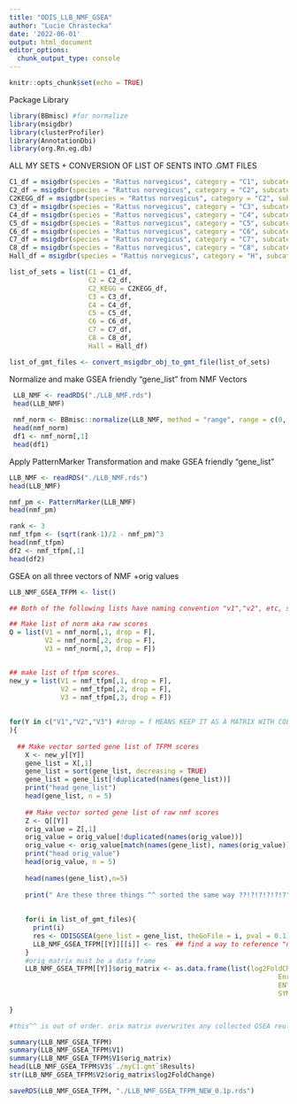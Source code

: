 ```yaml
---
title: "ODIS_LLB_NMF_GSEA"
author: "Lucie Chrastecka"
date: '2022-06-01'
output: html_document
editor_options: 
  chunk_output_type: console
---
```


```r
knitr::opts_chunk$set(echo = TRUE)
```

Package Library
```r
library(BBmisc) #for normalize
library(msigdbr)
library(clusterProfiler)
library(AnnotationDbi)
library(org.Rn.eg.db)

```

ALL MY SETS + CONVERSION OF LIST OF SENTS INTO .GMT FILES
```r
C1_df = msigdbr(species = "Rattus norvegicus", category = "C1", subcategory = "")
C2_df = msigdbr(species = "Rattus norvegicus", category = "C2", subcategory = "CGP")
C2KEGG_df = msigdbr(species = "Rattus norvegicus", category = "C2", subcategory = "CP:KEGG")
C3_df = msigdbr(species = "Rattus norvegicus", category = "C3", subcategory = "MIR:MIRDB")
C4_df = msigdbr(species = "Rattus norvegicus", category = "C4", subcategory = "CGN")
C5_df = msigdbr(species = "Rattus norvegicus", category = "C5", subcategory = "BP")
C6_df = msigdbr(species = "Rattus norvegicus", category = "C6", subcategory = "")
C7_df = msigdbr(species = "Rattus norvegicus", category = "C7", subcategory = "IMMUNESIGDB")
C8_df = msigdbr(species = "Rattus norvegicus", category = "C8", subcategory = "") #update on all
Hall_df = msigdbr(species = "Rattus norvegicus", category = "H", subcategory = "")

list_of_sets = list(C1 = C1_df,
                    C2 = C2_df,
                    C2_KEGG = C2KEGG_df,
                    C3 = C3_df,
                    C4 = C4_df,
                    C5 = C5_df,
                    C6 = C6_df,
                    C7 = C7_df,
                    C8 = C8_df,
                    Hall = Hall_df)

list_of_gmt_files <- convert_msigdbr_obj_to_gmt_file(list_of_sets)
```

Normalize and make GSEA friendly "gene_list" from NMF Vectors
```r
 LLB_NMF <- readRDS("./LLB_NMF.rds")
 head(LLB_NMF)
 
 nmf_norm <- BBmisc::normalize(LLB_NMF, method = "range", range = c(0, 1), margin = 1L, on.constant = "quiet")
 head(nmf_norm)
 df1 <- nmf_norm[,1]
 head(df1)

```

Apply PatternMarker Transformation and make GSEA friendly "gene_list"
```r
LLB_NMF <- readRDS("./LLB_NMF.rds")
head(LLB_NMF)

nmf_pm <- PatternMarker(LLB_NMF)
head(nmf_pm)

rank <- 3
nmf_tfpm <- (sqrt(rank-1)/2 - nmf_pm)^3
head(nmf_tfpm)
df2 <- nmf_tfpm[,1]
head(df2)
```


GSEA on all three vectors of NMF +orig values 
```r

LLB_NMF_GSEA_TFPM <- list()

## Both of the following lists have naming convention "v1","v2", etc, so you can index them in a single for loop by assigning the loop variable as the character string.

## Make list of norm aka raw scores
Q = list(V1 = nmf_norm[,1, drop = F],
         V2 = nmf_norm[,2, drop = F],
         V3 = nmf_norm[,3, drop = F])


## make list of tfpm scores.
new_y = list(V1 = nmf_tfpm[,1, drop = F],
             V2 = nmf_tfpm[,2, drop = F],
             V3 = nmf_tfpm[,3, drop = F])
    
    
for(Y in c("V1","V2","V3") #drop = f MEANS KEEP IT AS A MATRIX WITH COLLUMNS AND
){
  
  ## Make vector sorted gene list of TFPM scores
    X <- new_y[[Y]]
    gene_list = X[,1]
    gene_list = sort(gene_list, decreasing = TRUE)
    gene_list = gene_list[!duplicated(names(gene_list))]
    print("head gene_list")
    head(gene_list, n = 5)
    
    ## Make vector sorted gene list of raw nmf scores
    Z <- Q[[Y]]
    orig_value = Z[,1]
    orig_value = orig_value[!duplicated(names(orig_value))]
    orig_value <- orig_value[match(names(gene_list), names(orig_value))] #SORTED BASED ON GENE_LIST TO MAINTAIN ORDER
    print("head orig_value")
    head(orig_value, n = 5)
    
    head(names(gene_list),n=5)
    
    print(" Are these three things ^^ sorted the same way ??!?!?!?!?!?")
    
    
    for(i in list_of_gmt_files){
      print(i)
      res <- ODISGSEA(gene_list = gene_list, theGoFile = i, pval = 0.1) #drop to 0.1
      LLB_NMF_GSEA_TFPM[[Y]][[i]] <- res  ## find a way to reference "nmf_norm" and "nmf_norm_org"
    }
    #orig_matrix must be a data frame
    LLB_NMF_GSEA_TFPM[[Y]]$orig_matrix <- as.data.frame(list(log2FoldChange = orig_value,
                                                                    EnrichmentScore = gene_list,
                                                                    ENTREZID = names(gene_list),
                                                                    SYMBOL = RatENT2RatSYM(names(gene_list)))) #rat conversion function returns some NA's 
    
}

#this^^ is out of order. orix matrix overwrites any collected GSEA reults and then a random data frame gets constructed from irrelevant garbage

summary(LLB_NMF_GSEA_TFPM)
summary(LLB_NMF_GSEA_TFPM$V1)
summary(LLB_NMF_GSEA_TFPM$V1$orig_matrix)
head(LLB_NMF_GSEA_TFPM$V3$`./myC1.gmt`$Results)
str(LLB_NMF_GSEA_TFPM$V2$orig_matrix$log2FoldChange)

saveRDS(LLB_NMF_GSEA_TFPM, "./LLB_NMF_GSEA_TFPM_NEW_0.1p.rds")

```